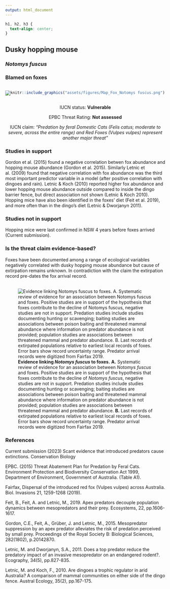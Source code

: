 ```yaml
---
output: html_document
---
```

```css
h1, h2, h3 {
  text-align: center;
}
```

## **Dusky hopping mouse**
### *Notomys fuscus*
### Blamed on foxes

:::: {style="display: flex;"}

[![](assets/photos/Notomys fuscus.png)](https://www.inaturalist.org/photos/62717923?size=original)

::: {}

:::

::: {}
  ```r
  knitr::include_graphics("assets/figures/Map_Fox_Notomys fuscus.png")
  ```
:::

::::
<center>
IUCN status: **Vulnerable**

EPBC Threat Rating: **Not assessed**

IUCN claim: *"Predation by feral Domestic Cats (Felis catus; moderate to severe, across the entire range) and Red Foxes (Vulpes vulpes) represent another major threat"*

</center>

### Studies in support

Gordon et al. (2015) found a negative correlation betwen fox abundance and hopping mouse abundance (Gordon et al. 2015). Similarly Letnic et al. (2009) found that negative correlation with fox abundance was the third most important predictor variable in a model (after positive correlation with dingoes and rain). Letnic & Koch (2010) reported higher fox abundance and lower hopping mouse abundance outside compared to inside the dingo barrier fence, but direct association not shown (Letnic & Koch 2010). Hopping mice have also been identified in the foxes' diet (Feit et al. 2019), and more often than in the dingo's diet (Letnic & Dworjanyn 2011).

### Studies not in support

Hopping mice were last confirmed in NSW 4 years before foxes arrived (Current submission).

### Is the threat claim evidence-based?

Foxes have been documented among a range of ecological variables negatively correlated with dusky hopping mouse abundance but cause of extirpation remains unknown. In contradiction with the claim the extirpation record pre-dates the fox arrival record.
<br>
<br>

![**Evidence linking *Notomys fuscus* to foxes.** **A.** Systematic review of evidence for an association between *Notomys fuscus* and foxes. Positive studies are in support of the hypothesis that foxes contribute to the decline of *Notomys fuscus*, negative studies are not in support. Predation studies include studies documenting hunting or scavenging; baiting studies are associations between poison baiting and threatened mammal abundance where information on predator abundance is not provided; population studies are associations between threatened mammal and predator abundance. **B.** Last records of extirpated populations relative to earliest local records of foxes. Error bars show record uncertainty range. Predator arrival records were digitized from Fairfax 2019.](assets/figures/Main_Evidence_Fox_Notomys fuscus.png)

### References

Current submission (2023) Scant evidence that introduced predators cause extinctions. Conservation Biology

EPBC. (2015) Threat Abatement Plan for Predation by Feral Cats. Environment Protection and Biodiversity Conservation Act 1999, Department of Environment, Government of Australia. (Table A1).

Fairfax, Dispersal of the introduced red fox (Vulpes vulpes) across Australia. Biol. Invasions 21, 1259-1268 (2019).

Feit, B., Feit, A. and Letnic, M., 2019. Apex predators decouple population dynamics between mesopredators and their prey. Ecosystems, 22, pp.1606-1617.

Gordon, C.E., Feit, A., Grüber, J. and Letnic, M., 2015. Mesopredator suppression by an apex predator alleviates the risk of predation perceived by small prey. Proceedings of the Royal Society B: Biological Sciences, 282(1802), p.20142870.

Letnic, M. and Dworjanyn, S.A., 2011. Does a top predator reduce the predatory impact of an invasive mesopredator on an endangered rodent?. Ecography, 34(5), pp.827-835.

Letnic, M. and Koch, F., 2010. Are dingoes a trophic regulator in arid Australia? A comparison of mammal communities on either side of the dingo fence. Austral Ecology, 35(2), pp.167-175.

